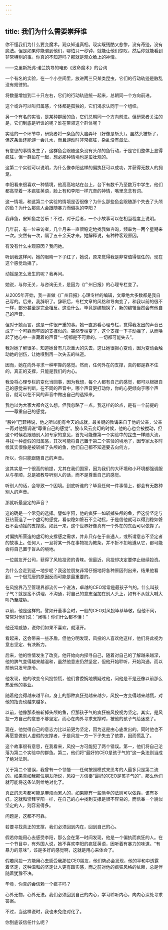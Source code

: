 ```yaml
---
---
---
```

title: 我们为什么需要崇拜谁
---



你不懂我们为什么要变魔术。观众知道真相。现实既残酷又悲惨，没有奇迹，没有魔法。但是如果你能骗到他们，哪怕只一秒钟，就能让他们惊叹，然后你就能看到非常特别的事。你真的不知道吗？那就是观众脸上的神情。

——克里斯托弗·诺兰执导的电影《致命魔术》的台词

一个有名的实验，在一个小空间里，放进两三只某类昆虫，它们的行动轨迹是散乱没有规律的。

将数量增加到二十只左右，它们的行动轨迹统一起来，总朝同一个方向前进。

这个或许可以叫归属感，个体都是孤独的，它们渴求认同于一个组织。

另一个有名的实验，是某种群居的鱼，它们总朝同一个方向前进。但研究者关注的是，它们到底是听谁的呢？谁在带领这个群体呢？

实验的一个环节中，研究者将一条鱼的大脑弄坏（好像是斩头）。虽然头被斩了，但这条鱼还能游一会儿水，而且游动时非常疯狂，杂乱没有章法。

有意思的事情发生了，这群鱼会跟随这条没有头颅的鱼行动，于是它们整体上显得疯狂，但一群鱼在一起，想必那种情境也是蛮壮观的。

这第二个实验可以说明，为什么像李阳这样的偏执狂可以成功，并获得无数人的拥趸。

李阳看来很喜欢一种情境，他高高地站在台上，台下有数千乃至数万中学生，他们都高举着一本疯狂英语，脸上有和李阳一样亢奋的神情，嘴里念念有词。

这一情境，和这第二个实验的情境是否很像？为什么那些鱼会跟随那个失去了头颅的鱼？为什么那些人会跟随暴力而偏执的李阳？

我非鱼，安知鱼之苦乐！不过，对于后者，一个小故事可以在相当程度上说明。

几年前，有一位来访者，几个月来一直很稳定地找我做咨询，频率为一两个星期来一次。突然有一次，隔了五十余天才来。她解释说，有种种客观原因。

有没有什么主观原因？我问她。

听到我这样问，她的眼睛一下子红了，她说，原来觉得我是非常值得信任的，现在这个感觉动摇了。

动摇是怎么发生的呢？我再问。

她说，与你无关，与咨询无关，是因为《广州日报》的心理专栏变了。

从2005年开始，我一直做《广州日报》心理专栏的编辑，文章绝大多数都是我自己写的。后来，我辞职了。辞职后，专栏文章的风格和导向变了，和我以前的很不一样，部分甚至是完全相反。这没什么，毕竟是编辑换了，新的编辑当然会有他自己的声音。

但对于她而言，这是一件很严重的事。她一直追看心理专栏，觉得我发出的声音已成了一个可靠而牢固的支撑似的。突然专栏变了，这个支撑一下子动摇了，从而唤起了她心中一直藏着的声音“一切都是不可靠的，一切都可能失去”。

我对她了解很多，知道她曾有几次重大的失去，这让她很担心变动，因为变动会触动她的创伤，让她嗅到再一次失去的味道。

因而，她在向外寻求一种牢靠的感觉。然而，任何外在的支撑，真的都是靠不住的，真正的支撑，只能是我们的内心。

我没将心理专栏的变化当回事，因为我想，每个人都有自己的感觉，都可以根据自己的感觉来判断，在不同的声音中，哪个声音更打动你，你的心更倾向于哪个声音，就可以在不同的声音中做出自己的选择来。

我也以为大家大都会这么想，但我忽略了一点。我这样的论点，是有一个前提的——尊重自己的感觉。

“股神”巴菲特说，他之所以能有今天的成就，最关键的教诲来自于他的父亲，父亲一再对他强调说“尊重自己的感觉”。股市风云变幻的时候，他的心也会被搅动，但这个时候若跟随别人如专家的意见，首先可能像第一个实验中的昆虫一样随大流，寻找一种虚假的归属感，其次可能将自己置于第二个实验的境地了，因专家太多时候其实很像是被斩掉了头颅的鱼，他们自己都不知道要去向何方。

所以，你只能跟随自己的声音。

这其实是一个很高的前提，尤其在我们国家，因为我们的大环境和小环境都强调服从与孝顺，总是被教导听别人的话，而不是尊重自己的感觉。

听别人的话，会导致一个困境。到底听谁的？毕竟任何一件事情上，都会有无数种别人的声音。

那就听最坚定的声音？

这的确是一个常见的选择。譬如李阳，他的疯狂一如斩掉头颅的鱼，但这份坚定与狂热营造了一个虚幻的感觉，看似稳如磐石不会动摇，于是信他就可以得到稳如磐石不会动摇的支撑感。如此一来，这个世界好像真有一个外在的东西可以依靠了。

对偏执所营造的虚幻的支撑感之需求，并非只存在于普通人，或所谓意志不坚定者的故事上。任何人，一旦将某一外在事物视为教条，并不折不扣地遵从它，都可能会将自己置于盲从的境地。

一位朋友开公司，获得了风险投资的青睐。但最近，风投却决定要停止继续投资。

为什么会走到这一地步呢？我这位朋友非常仔细地将各种原因列出来，结果他看到，一个很荒唐的原因反而可能是最重要的。

在风投界乃至管理界都流传一个说法，卓越的CEO常常是最孩子气的。什么叫孩子气？就是蛮不讲理，不沟通，将自己的意志强加在别人头上，如有不从就大喊大叫乃至威胁。

以前，他是这样的。譬如开董事会时，一般的CEO对风投毕恭毕敬，但他不同，常常对他们说：“闭嘴！你们什么都不懂！”

他还常威胁，说你们如果不喜欢，就滚开。

看起来，这会带来一些矛盾，但他分明发现，风投的人喜欢他这样，他们将此视为意志坚定、有决断力。

后来，他的性情发生了改变。他开始向内探寻自己，随着对自己的了解越来越深，他的脾气变得越来越温和，虽然他意志仍然坚定，但他开始聆听，开始沟通，而以前他只发号施令。

他发现，他的改变令风投惊慌，他们曾委婉地质疑过他，问他是不是还像以前那么热爱他的事业。

随着他变得越来越平和，身上的那种疯狂劲越来越少，风投一方变得越来越慌，对他的指责也越来越多。

以前，他像那条被斩掉头颅的鱼，但那孩子气的疯狂被风投视为坚定。其实，是风投一方自己的意志不够坚定，而心在向外寻求支撑时，被他的孩子气给迷惑了。

现在，他觉得自己的意志力比以前更为坚定，因为这是由心底发出的。同时他也不再愿意做别人虚假的支撑者，于是风投一方一下子失去了依靠，因而慌乱了。

这个故事很有意思，在我看来，风投一方可能犯了两个错误。第一，他们将自己沦落为第二个实验中的群鱼。第二，他们将“最好的CEO是孩子气的”这一条法则当成了绝对法则。

关于第二个错误，我曾有一个领悟——任何按照模式来思考的人最多只是第二流的。如果真如我那位朋友所说，风投一方信奉“最好的CEO是孩子气的”，那么他们就可能将这条法则给绝对化了。

真正的思考都可能是麻烦而累人的，如果能有一些简单的法则可以依靠，该有多好。这就和崇拜李阳一样，在自己的心中找到支撑是很不容易的，而信奉一个貌似坚定的人，则容易得多。

问题是，这都不可靠。

若要寻找真正的支撑，我们必须回到内在，回到自己的心。

假若你能用心去感受李阳，那么会在第一时间发现，他是一个偏执而疯狂的人。在一个节目中，有外国人说，她不喜欢李阳的疯狂英语，因听着有暴力的味道。“有暴力的意味”，该是多好的感觉啊，这就是用心来体会了。

假若风投一方能用心去感受我那位CEO朋友，他们势必会发现，他的平和中透露着坚定，这种温和的坚定让人更有踏实感，而之前对他的疯狂风格的依赖，总是伴随着犹豫不决。

毕竟，你真的会信赖一个疯子吗？

心外无物，心外无法。我们必须回到自己的内心，学习聆听内心，向内心深处寻求答案。

不过，当这样说时，我也未免绝对化了。

你到底该信任什么呢？